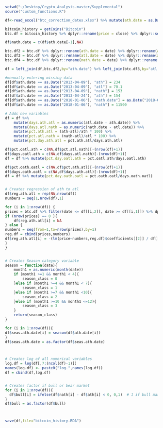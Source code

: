 

```r
setwd("~/Desktop/Crypto_Analysis-master/Supplemental")
source("custom_functions.R")

df<-read_excel("btc_correction_dates.xlsx") %>% mutate(ath.date = as.Date(ath.date)) %>% mutate(atl.date = as.Date(atl.date))

bitcoin_history = getCoins("Bitcoin")
btc.df = bitcoin_history %>% dplyr::rename(price = close) %>% dplyr::select(date,price)

df$nath.date = c(df$ath.date[-1],NA)

btc.df2 = btc.df %>% dplyr::rename(ath.date = date) %>% dplyr::rename(ath = price)
btc.df3 = btc.df %>% dplyr::rename(atl.date = date) %>% dplyr::rename(atl = price)
btc.df4 = btc.df %>% dplyr::rename(nath.date = date) %>% dplyr::rename(nath = price)

df = left_join(df,btc.df2,by="ath.date") %>% left_join(btc.df3,by="atl.date") %>% left_join(btc.df4,by="nath.date")

#manually entering missing data
df[df$ath.date == as.Date("2013-04-09"), "ath"] = 234
df[df$ath.date == as.Date("2013-04-09"), "atl"] = 70.1
df[df$ath.date == as.Date("2013-04-09"), "nath"] = 153
df[df$ath.date == as.Date("2013-04-24"), "ath"] = 154
df[df$ath.date == as.Date("2018-01-06"), "nath.date"] = as.Date("2018-03-03")
df[df$ath.date == as.Date("2018-01-06"), "nath"] = 11500

# Adds new variables
df = df %>%
	mutate(days.ath.atl = as.numeric(atl.date - ath.date)) %>%
	mutate(days.atl.nath = as.numeric(nath.date - atl.date)) %>%
	mutate(pct.ath.atl = (ath-atl)/ath * 100) %>%
	mutate(pct.atl.nath = (nath-atl)/atl * 100) %>%
	mutate(pct.day.ath.atl = pct.ath.atl/days.ath.atl)

df$pct.oatl.ath = c(NA,df$pct.atl.nath)[-(nrow(df)+1)]
df$days.oatl.ath = c(NA,df$days.atl.nath)[-(nrow(df)+1)]
df = df %>% mutate(pct.day.oatl.ath = pct.oatl.ath/days.oatl.ath)

df$pct.oath.oatl = c(NA,df$pct.ath.atl)[-(nrow(df)+1)]
df$days.oath.oatl = c(NA,df$days.ath.atl)[-(nrow(df)+1)]
df = df %>% mutate(pct.day.oath.oatl = pct.oath.oatl/days.oath.oatl)


# Creates regression of ath to atl
df$reg.ath.atl = rep(NA,nrow(df))
numbers = seq(1,nrow(df),1)

for (i in 1:nrow(df)) {
prices = btc.df %>% filter(date <= df[[i,2]], date >= df[[i,1]]) %>% dplyr::select(price) 
if (nrow(prices) == 0 ){
	df$reg.ath.atl[i] = NA
} else {
numbers = seq(from=1,to=nrow(prices),by=1)
reg.df = cbind(prices,numbers)
df$reg.ath.atl[i] = -(lm(price~numbers,reg.df)$coefficients[[2]] / df[[i,"ath"]])*100
}
}


# Creates Season category variable
season = function(date){
	month1 = as.numeric(month(date))
	if (month1 >=1 && month1 < 4){
		season_class = 0
	}else if (month1 >=4 && month1 < 7){
		season_class = 1
	}else if (month1 >=7 && month1 <10){
		season_class = 2
	}else if (month1 >=10 && month1 <=12){
		season_class = 3
	}
	return(season_class)
}

for (i in 1:nrow(df)){
df$seas.ath.date[i] = season(df$ath.date[i])
}
df$seas.ath.date = as.factor(df$seas.ath.date)



# Creates log of all numerical variables
log.df = log(df[,7:(ncol(df)-1)])
names(log.df) <- paste0("log.",names(log.df))
df = cbind(df,log.df)


# Creates factor if bull or bear market
for (i in 1:nrow(df)){		
  df$bull[i] = ifelse(df$nath[i] - df$ath[i] < 0, 0,1)  # 1 if bull market, 0 if bull for previous all time high
}
df$bull = as.factor(df$bull)



save(df,file="bitcoin_history.RDA")
```

